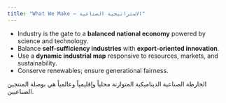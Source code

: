 ```yaml
---
title: "What We Make — الاستراتيجية الصناعية"
---
```


- Industry is the gate to a **balanced national economy** powered by science and technology.
- Balance **self-sufficiency industries** with **export-oriented innovation**.
- Use a **dynamic industrial map** responsive to resources, markets, and sustainability.
- Conserve renewables; ensure generational fairness.

<div class="rtl">
الخارطة الصناعية الديناميكية المتوازنة محلياً وإقليمياً وعالمياً هي بوصلة المنتجين الصناعيين.
</div>
